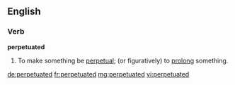 ==English==

===Verb===
'''perpetuated'''

# {{past of|perpetuate}}  To make something be [[perpetual]]; (or figuratively) to [[prolong]] something.

[[de:perpetuated]]
[[fr:perpetuated]]
[[mg:perpetuated]]
[[vi:perpetuated]]